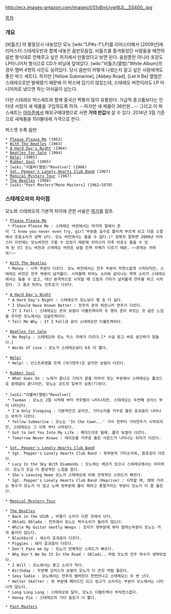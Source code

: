 http://ecx.images-amazon.com/images/I/51vBmUywWJL._SS400_.jpg

[[목차]]

=== 개요 ===

[비틀즈] 의 활동당시 내놓았던 모노 [wiki:"LP#s-1"LP]를 리마스터해서 [2009년]에 리마스터 스테레오반과 함께 내놓은 음반모음집. 비틀즈를 즐겨들었던 사람들을 예전의 음반 형식대로 전해주고 싶은 취지에서 만들었다고 보면 된다. 음원뿐만 아니라 포장도 LP미니어처 형식으로 CD가 비닐에 덮여있다. [wiki:"비틀즈(앨범)"White Album]의 경우 멤버 4명의 사진도 실려있다. 당시 음반이 어떻게 나왔는지 알고 싶은 사람에게도 좋은 박스 세트다. 하지만 [Yellow Submarine], [Abbey Road], [Let It Be] 앨범은 스테레오로만 발매됐기 때문에 이 박스에 담기지 않았는데, 스테레오 버전이라도 LP 미니어처로 냈으면 하는 아쉬움이 남는다.

다만 스테레오 박스세트와 함께 중국산 짝퉁이 많이 유통된다. 가급적 중고품보다는 인터넷 서점의 새 제품을 구입하도록 하자. --하지만 새 제품이 36만원...-- 그리고 이 박스세트는 [[아마존]]에서 해외구매대행으로 사면 '''거의 반값'''에 살 수 있다. 2014년 3월 기준으로 새제품을 150불대에 가격으로 판다. 


박스셋 수록 음반

 * [[Please Please Me]] (1963)
 * [[With The Beatles]] (1963)
 * [[A Hard Day's Night]] (1964)
 * [[Beatles for Sale]] (1964)
 * [[Help!]] (1965)
 * [[Rubber Soul]] (1965)
 * [wiki:"리볼버(앨범)"Revolver] (1966)
 * [[Sgt. Pepper's Lonely Hearts Club Band]] (1967)
 * [[Magical Mystery Tour]] (1967)
 * [[The Beatles]] (1968)
 * [wiki:"Past Masters"Mono Masters] (1962–1970)

=== 스테레오와의 차이점 ===
모노와 스테레오의 기본적 차이에 관한 서술은 [http://soundz.egloos.com/4922031 여기]를 참조.

 * [[Please Please Me]]
  * Please Please Me : 스테레오 버전에서는 마지막 절에서 존이 'I know you never even try, girl'부분을 실수로 틀리게 부르게 되고 다음 소절에서 웃음소리가 살짝 난다. 모노 버전에서는 들을 수 없다.[* 정확히 말하면 2009년 리마스터 이전에는 모노버전만 구할 수 있었기 때문에 리마스터 이후 비로소 들을 수 있게 된 것] 모노 버전과 스테레오 버전은 보컬 트랙 자체가 다르기 때문. ~~존레논 귀여워!~~
 
 * [[With The Beatles]]
  * Money : 시작 부분이 다르다. 모노 버전에서는 전주 부분이 자연스럽게 시작되지만, 스테레오 버전은 전주 부분이 날카롭다. 시작할때 피아노 소리와 같이나는 딱딱 소리가 스테레오에서는 들을 수 없고, 대신 본격적으로 시작할 때 드럼과 기타가 날카롭게 연주를 하고 시작한다. 그 결과 피아노 인트로가 다르다.
 
 * [[A Hard Day's Night]]
  * A Hard Day's Night : 스테레오가 모노보다 몇 초 더 길다.
  * I Should Have Known Better : 전주의 존의 하모니카 연주가 다르다.
  * If I Fell : 스테레오는 존의 보컬이 더블트랙이라 두 명의 존이 부르는 것 같은 느낌을 주지만 모노에서는 싱글트랙이다.
  * Tell Me Why : If I Fell과 같이 스테레오만 더블트랙이다.
 
 * [[Beatles for Sale]]
  * No Reply : 스테레오와 모노 믹스 자체가 다르다.[* 사실 듣고 바로 분간하기 힘들다.]
  * Words Of Love : 모노가 스테레오보다 9초 더 짧다.
 
 * [[Help!]]
  * Help! : 인스트루멘틀 트랙 (악기연주)은 같지만 보컬이 다르다.
 
 * [[Rubber Soul]]
  * What Goes On : 노래가 끝나고 기타가 끝을 마무리 짓는 부분에서 스테레오는 풀코드로 문제없이 끝나지만, 모노는 코드의 일부가 실종(?)된다.
 
 * [wiki:"리볼버(앨범)"Revolver]
  * Taxman : 모노는 2절 시작때 부터 카우벨이 나타나지만, 스테레오는 두번째 코러스 부터 나타난다.
  * I'm Only Sleeping : 기본적인건 같지만, 기타소리를 거꾸로 돌린 효과음이 나타나는 위치가 다르다.
  * Yellow Submarine : 모노는 'In the town...' 가사 전부터 기타연주가 시작되지만, 스테레오는 그 이후 부터 시작된다.
  * Got to Get You Into My Life : 페이드아웃 될때, 폴의 보컬이 다르다.
  * Tomorrow Never Knows : 테이프를 거꾸로 돌린 사운드가 나타나는 위치가 다르다.
 
 * [[Sgt. Pepper's Lonely Hearts Club Band]]
  * Sgt. Pepper's Lonely Hearts Club Band : 뒷부분의 기타소리와, 환호성이 다르다.
  * Lucy In the Sky With Diamonds : 모노에는 에코가 있으나 스테레오에서는 미미하다. 모노가 조금 더 환상적인 느낌을 준다.
  * She's Leaving Home 모노가 스테레오에 비해 전체적인 스피드가 빠르다.
  * Sgt. Pepper's Lonely Hearts Club Band (Reprise) : 시작할 때, 딲딲 거리는 횟수가 모노가 더 많고 노래 뒷부분에 폴이 뭐라고 중얼거리는 부분이 모노가 더 잘 들린다.
 
 * [[Magical Mystery Tour]]
 
 * [[The Beatles]]
  * Back in the USSR ; 비행기 소리가 다른 곳에서 난다.
  * Obladi Oblada : 전주에서 모노는 박수소리가 들리지 않는다.
  * While My Guitar Gently Weeps : 조지가 뒷부분에 뭐라 말하는부분이 모노는 거의 들리지 않는다.
  * Blackbird : 새소리 효과음이 다르다.
  * Piggies : 돼지 효과음이 다르다.
  * Don't Pass me by : 모노가 전체적인 스피드가 빠르다.
  * Why Don't We Do It In the Road : Obladi...처럼 모노의 전주 박수가 생략되었다.
  * I Will : 모노에서는 봉고 소리가 작다.
  * Birthday : 두번째 코러스의 보컬이 모노가 더 큰것 처럼 들린다.
  * Sexy Sadie : 모노에서는 전주의 탬버린이 한번만나고 스테레오는 두 번 난다.
  * Helter Skelter : 뒷 부분에 페이드인 되고 링고가 소리치는 부분이 모노에서는 나타나지 않는다.
  * Long Long Long : 스테레오와 달리, 모노는 더블트랙이 부자연스럽다.
  * Honey Pie : 스테레오의 기타 솔로가 더 짧다.

 * [[Past Masters]]
